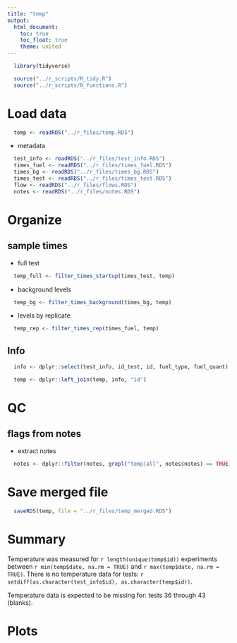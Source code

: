 ```yaml
---
title: "temp"
output:
  html_document:
    toc: true
    toc_float: true
    theme: united
---
```


```r
  library(tidyverse)
```

```r
  source("../r_scripts/R_tidy.R")
  source("../r_scripts/R_functions.R")
```

# Load data

```r
  temp <- readRDS("../r_files/temp.RDS")
```

* metadata

```r
  test_info <- readRDS("../r_files/test_info.RDS")
  times_fuel <- readRDS("../r_files/times_fuel.RDS")
  times_bg <- readRDS("../r_files/times_bg.RDS")
  times_test <- readRDS("../r_files/times_test.RDS")
  flow <- readRDS("../r_files/flows.RDS")
  notes <- readRDS("../r_files/notes.RDS")
```

# Organize

## sample times

* full test

```r
  temp_full <- filter_times_startup(times_test, temp)
```

* background levels

```r
  temp_bg <- filter_times_background(times_bg, temp)
```

* levels by replicate

```r
  temp_rep <- filter_times_rep(times_fuel, temp)
```

## Info

```r
  info <- dplyr::select(test_info, id_test, id, fuel_type, fuel_quant)

  temp <- dplyr::left_join(temp, info, "id")
```

# QC

## flags from notes

* extract notes

```r
  notes <- dplyr::filter(notes, grepl("temp|all", notes$notes) == TRUE)
```

# Save merged file

```r
  saveRDS(temp, file = "../r_files/temp_merged.RDS")
```

# Summary

Temperature was measured for `r length(unique(temp$id))` experiments between `r min(temp$date, na.rm = TRUE)` and `r max(temp$date, na.rm = TRUE)`. There is no temperature data for tests: `r setdiff(as.character(test_info$id), as.character(temp$id))`.

Temperature data is expected to be missing for: tests 36 through 43 (blanks).

# Plots
